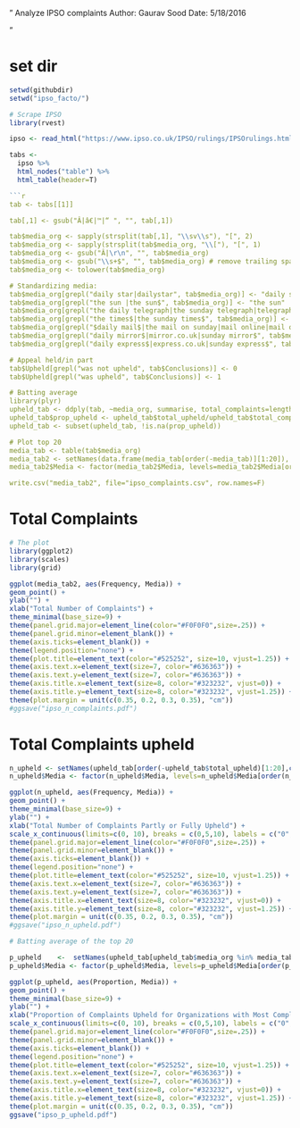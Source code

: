 "
Analyze IPSO complaints
Author: Gaurav Sood
Date: 5/18/2016

"

# set dir
```r
setwd(githubdir)
setwd("ipso_facto/")
```

```r
# Scrape IPSO
library(rvest)

ipso <- read_html("https://www.ipso.co.uk/IPSO/rulings/IPSOrulings.html")

tabs <- 
  ipso %>% 
  html_nodes("table") %>%
  html_table(header=T)

```r
tab <- tabs[[1]]

tab[,1] <- gsub("Â|â€|™|“ ", "", tab[,1])

tab$media_org <- sapply(strsplit(tab[,1], "\\sv\\s"), "[", 2)
tab$media_org <- sapply(strsplit(tab$media_org, "\\["), "[", 1) 
tab$media_org <- gsub("Â|\r\n", "", tab$media_org) 
tab$media_org <- gsub("\\s+$", "", tab$media_org) # remove trailing space
tab$media_org <- tolower(tab$media_org)

# Standardizing media:
tab$media_org[grepl("daily star|dailystar", tab$media_org)] <- "daily star"
tab$media_org[grepl("the sun |the sun$", tab$media_org)] <- "the sun"
tab$media_org[grepl("the daily telegraph|the sunday telegraph|telegraph.co.uk", tab$media_org)] <- "the telegraph"
tab$media_org[grepl("the times$|the sunday times$", tab$media_org)] <- "the times"
tab$media_org[grepl("$daily mail$|the mail on sunday|mail online|mail online|sunday mail", tab$media_org)] <- "the mail"
tab$media_org[grepl("daily mirror$|mirror.co.uk|sunday mirror$", tab$media_org)] <- "the mirror"
tab$media_org[grepl("daily express$|express.co.uk|sunday express$", tab$media_org)] <- "the express"

# Appeal held/in part
tab$Upheld[grepl("was not upheld", tab$Conclusions)] <- 0
tab$Upheld[grepl("was upheld", tab$Conclusions)] <- 1

# Batting average
library(plyr)
upheld_tab <- ddply(tab, ~media_org, summarise, total_complaints=length(media_org), total_upheld = sum(Upheld))
upheld_tab$prop_upheld <- upheld_tab$total_upheld/upheld_tab$total_complaints
upheld_tab <- subset(upheld_tab, !is.na(prop_upheld))

# Plot top 20
media_tab <- table(tab$media_org)
media_tab2 <- setNames(data.frame(media_tab[order(-media_tab)][1:20]), c("Media", "Frequency"))
media_tab2$Media <- factor(media_tab2$Media, levels=media_tab2$Media[order(media_tab2$Frequency)], ordered=TRUE) #reordering

write.csv("media_tab2", file="ipso_complaints.csv", row.names=F)
```

# Total Complaints

```r
# The plot
library(ggplot2)
library(scales)
library(grid)

ggplot(media_tab2, aes(Frequency, Media)) +
geom_point() + 
ylab("") + 
xlab("Total Number of Complaints") + 
theme_minimal(base_size=9) +
theme(panel.grid.major=element_line(color="#F0F0F0",size=.25)) +
theme(panel.grid.minor=element_blank()) +
theme(axis.ticks=element_blank()) +
theme(legend.position="none") +
theme(plot.title=element_text(color="#525252", size=10, vjust=1.25)) +
theme(axis.text.x=element_text(size=7, color="#636363")) +
theme(axis.text.y=element_text(size=7, color="#636363")) +
theme(axis.title.x=element_text(size=8, color="#323232", vjust=0)) +
theme(axis.title.y=element_text(size=8, color="#323232", vjust=1.25)) +
theme(plot.margin = unit(c(0.35, 0.2, 0.3, 0.35), "cm"))
#ggsave("ipso_n_complaints.pdf")
```

# Total Complaints upheld

```r
n_upheld <- setNames(upheld_tab[order(-upheld_tab$total_upheld)[1:20],c("media_org", "total_upheld")], c("Media", "Frequency"))
n_upheld$Media <- factor(n_upheld$Media, levels=n_upheld$Media[order(n_upheld$Frequency)], ordered=TRUE) #reordering

ggplot(n_upheld, aes(Frequency, Media)) +
geom_point() + 
theme_minimal(base_size=9) +
ylab("") + 
xlab("Total Number of Complaints Partly or Fully Upheld") + 
scale_x_continuous(limits=c(0, 10), breaks = c(0,5,10), labels = c("0", "5", "10")) + 
theme(panel.grid.major=element_line(color="#F0F0F0",size=.25)) +
theme(panel.grid.minor=element_blank()) +
theme(axis.ticks=element_blank()) +
theme(legend.position="none") +
theme(plot.title=element_text(color="#525252", size=10, vjust=1.25)) +
theme(axis.text.x=element_text(size=7, color="#636363")) +
theme(axis.text.y=element_text(size=7, color="#636363")) +
theme(axis.title.x=element_text(size=8, color="#323232", vjust=0)) +
theme(axis.title.y=element_text(size=8, color="#323232", vjust=1.25)) +
theme(plot.margin = unit(c(0.35, 0.2, 0.3, 0.35), "cm"))
#ggsave("ipso_n_upheld.pdf")
```

```r
# Batting average of the top 20

p_upheld    <-  setNames(upheld_tab[upheld_tab$media_org %in% media_tab2$Media, c("media_org", "total_upheld")], c("Media", "Proportion"))
p_upheld$Media <- factor(p_upheld$Media, levels=p_upheld$Media[order(p_upheld$Proportion)], ordered=TRUE) #reordering

ggplot(p_upheld, aes(Proportion, Media)) +
geom_point() + 
theme_minimal(base_size=9) +
ylab("") + 
xlab("Proportion of Complaints Upheld for Organizations with Most Complaints") + 
scale_x_continuous(limits=c(0, 10), breaks = c(0,5,10), labels = c("0", "5", "10")) + 
theme(panel.grid.major=element_line(color="#F0F0F0",size=.25)) +
theme(panel.grid.minor=element_blank()) +
theme(axis.ticks=element_blank()) +
theme(legend.position="none") +
theme(plot.title=element_text(color="#525252", size=10, vjust=1.25)) +
theme(axis.text.x=element_text(size=7, color="#636363")) +
theme(axis.text.y=element_text(size=7, color="#636363")) +
theme(axis.title.x=element_text(size=8, color="#323232", vjust=0)) +
theme(axis.title.y=element_text(size=8, color="#323232", vjust=1.25)) +
theme(plot.margin = unit(c(0.35, 0.2, 0.3, 0.35), "cm"))
ggsave("ipso_p_upheld.pdf")
```

